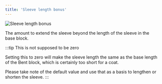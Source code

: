 ```yaml
---
title: 'Sleeve length bonus'
---
```


![Sleeve length bonus](sleevelengthbonus.svg)

The amount to extend the sleeve beyond the length of the sleeve in the base block.

:::tip This is not supposed to be zero

Setting this to zero will make the sleeve length the same as the base length of
the Bent block, which is certainly too short for a coat.

Please take note of the default value and use that as a basis to lengthen or
shorten the sleeve.
:::
